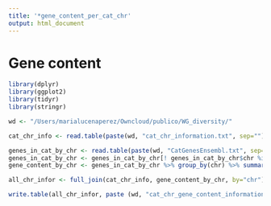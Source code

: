 ```yaml
---
title: '*gene_content_per_cat_chr'
output: html_document
---
```



# Gene content

```r


library(dplyr)
library(ggplot2)
library(tidyr)
library(stringr)

wd <- "/Users/marialucenaperez/Owncloud/publico/WG_diversity/"

cat_chr_info <- read.table(paste(wd, "cat_chr_information.txt", sep=""), header=T, na.strings = c("NA", "na"), dec = ".", stringsAsFactors=F)

genes_in_cat_by_chr <- read.table(paste(wd, "CatGenesEnsembl.txt", sep=""), header=T, na.strings = c("NA", "na"), sep="\t", stringsAsFactors=F) %>%  mutate( number_of_bases_genes=txEnd -txStart) %>% mutate (chr=substr(chrom, 1, 5)) %>% mutate(chr=replace(chr, chr=="chrX_", "chrX"))
genes_in_cat_by_chr <- genes_in_cat_by_chr[! genes_in_cat_by_chr$chr %in% c("chrUn","chrM"), ] 
gene_content_by_chr <- genes_in_cat_by_chr %>% group_by(chr) %>% summarise(genic_bases =sum(number_of_bases_genes))

all_chr_infor <- full_join(cat_chr_info, gene_content_by_chr, by="chr") %>% mutate(percentage_genes= genic_bases /(SizeMb*1000000))

write.table(all_chr_infor, paste (wd, "cat_chr_gene_content_information.txt", sep=""))

```

